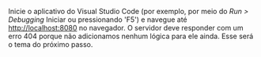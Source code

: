 Inicie o aplicativo do Visual Studio Code (por exemplo, por meio do _Run > Debugging_ Iniciar
ou pressionando 'F5') e navegue até [http://localhost:8080](http://localhost:8080)
no navegador. O servidor deve responder com um erro 404 porque não adicionamos nenhum
lógica para ele ainda. Esse será o tema do próximo passo.